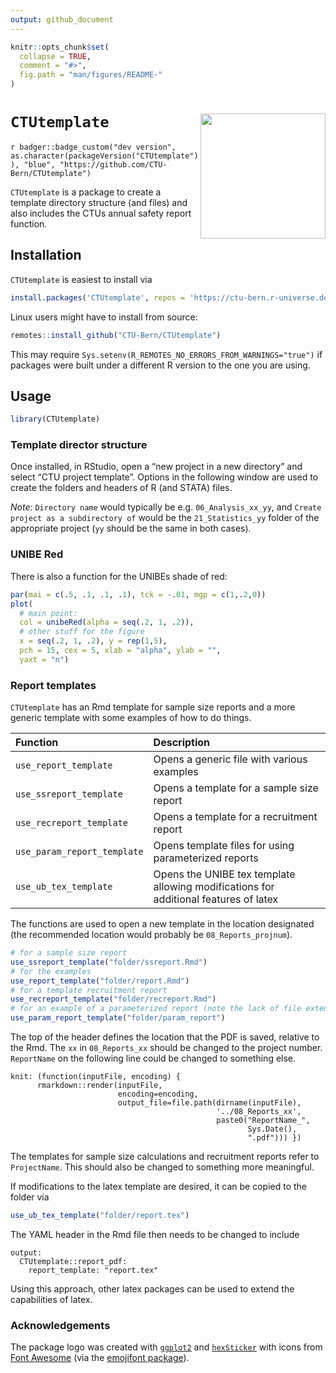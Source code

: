 ```yaml
---
output: github_document
---
```


<!-- README.md is generated from README.Rmd. Please edit that file -->

```r
knitr::opts_chunk$set(
  collapse = TRUE,
  comment = "#>",
  fig.path = "man/figures/README-"
)
```

# `CTUtemplate` <img src='man/figures/sticker.png' align="right" width="200">

`r badger::badge_custom("dev version", as.character(packageVersion("CTUtemplate")), "blue", "https://github.com/CTU-Bern/CTUtemplate")`

`CTUtemplate` is a package to create a template directory structure (and files) and also includes the CTUs annual safety report function.



## Installation

`CTUtemplate` is easiest to install via 

```r
install.packages('CTUtemplate', repos = 'https://ctu-bern.r-universe.dev')
```

Linux users might have to install from source:

```r
remotes::install_github("CTU-Bern/CTUtemplate")
```

This may require `Sys.setenv(R_REMOTES_NO_ERRORS_FROM_WARNINGS="true")` if packages were built under a different R version to the one you are using.

## Usage

```r
library(CTUtemplate)
```


### Template director structure

Once installed, in RStudio, open a "new project in a new directory" and select "CTU project template". Options in the following window are used to create the folders and headers of R (and STATA) files. 

*Note:* `Directory name` would typically be e.g. `06_Analysis_xx_yy`, and `Create project as a subdirectory of` would be the `21_Statistics_yy` folder of the appropriate project (`yy` should be the same in both cases).

### UNIBE Red

There is also a function for the UNIBEs shade of red:

```r
par(mai = c(.5, .1, .1, .1), tck = -.01, mgp = c(1,.2,0))
plot(
  # main point:
  col = unibeRed(alpha = seq(.2, 1, .2)), 
  # other stuff for the figure
  x = seq(.2, 1, .2), y = rep(1,5), 
  pch = 15, cex = 5, xlab = "alpha", ylab = "", 
  yaxt = "n")
```


### Report templates

`CTUtemplate` has an Rmd template for sample size reports and a more generic template
with some examples of how to do things. 

|Function                   |Description
|:--------------------------|:---------------------------------------
|`use_report_template`      |Opens a generic file with various examples
|`use_ssreport_template`    |Opens a template for a sample size report 
|`use_recreport_template`   |Opens a template for a recruitment report
|`use_param_report_template`|Opens template files for using parameterized reports
|`use_ub_tex_template`      |Opens the UNIBE tex template allowing modifications for additional features of latex

The functions 
are used to open a new template in the location designated (the recommended location
would probably be `08_Reports_projnum`).

```r
# for a sample size report
use_ssreport_template("folder/ssreport.Rmd")
# for the examples
use_report_template("folder/report.Rmd")
# for a template recruitment report
use_recreport_template("folder/recreport.Rmd")
# for an example of a parameterized report (note the lack of file extension here)
use_param_report_template("folder/param_report")
```

The top of the header defines the location that the PDF is saved, relative to the Rmd. The `xx` in `08_Reports_xx` should be changed to the project number. `ReportName` on the following line could be changed to something else.

```
knit: (function(inputFile, encoding) { 
      rmarkdown::render(inputFile,
                        encoding=encoding, 
                        output_file=file.path(dirname(inputFile), 
                                              '../08_Reports_xx', 
                                              paste0("ReportName_",
                                                     Sys.Date(),
                                                     ".pdf"))) })
```

The templates for sample size calculations and recruitment reports refer to `ProjectName`. This should also be changed to something more meaningful.

If modifications to the latex template are desired, it can be copied to the folder via

```r
use_ub_tex_template("folder/report.tex")
```

The YAML header in the Rmd file then needs to be changed to include

```
output: 
  CTUtemplate::report_pdf:
    report_template: "report.tex"
```

Using this approach, other latex packages can be used to extend the capabilities of latex.

### Acknowledgements

The package logo was created with [`ggplot2`](https://ggplot2.tidyverse.org/) and [`hexSticker`](https://github.com/GuangchuangYu/hexSticker) with icons from [Font Awesome](https://fontawesome.com/) (via the [emojifont package](https://github.com/GuangchuangYu/emojifont)).
